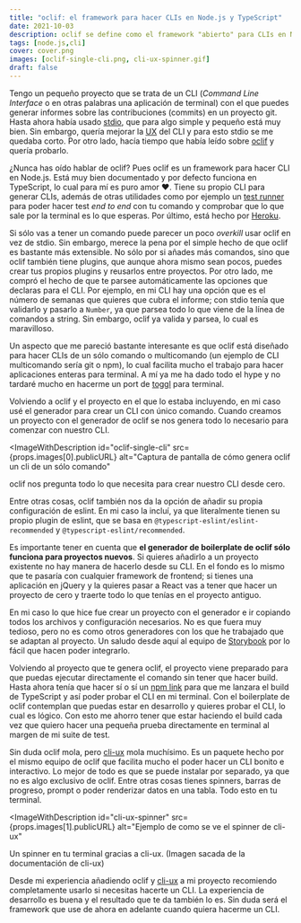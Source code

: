 ```yaml
---
title: "oclif: el framework para hacer CLIs en Node.js y TypeScript"
date: 2021-10-03
description: oclif se define como el framework "abierto" para CLIs en Node.js. Te cuento sus bondades y por qué deberías planteártelo para tu próximo CLI.
tags: [node.js,cli]
cover: cover.png
images: [oclif-single-cli.png, cli-ux-spinner.gif]
draft: false
---
```


Tengo un pequeño proyecto que se trata de un CLI (*Command Line Interface* o en otras palabras una aplicación de terminal) con el que puedes generar informes sobre las contribuciones (commits) en un proyecto git. Hasta ahora había usado [stdio](https://www.npmjs.com/package/stdio), que para algo simple y pequeño está muy bien. Sin embargo, quería mejorar la [UX](https://es.wikipedia.org/wiki/Experiencia_de_usuario) del CLI y para esto stdio se me quedaba corto. Por otro lado, hacía tiempo que había leído sobre [oclif](https://oclif.io) y quería probarlo.

¿Nunca has oído hablar de oclif? Pues oclif es un framework para hacer CLI en Node.js. Está muy bien documentado y por defecto funciona en TypeScript, lo cual para mí es puro amor ❤️. Tiene su propio CLI para generar CLIs, además de otras utilidades como por ejemplo un [test runner](https://github.com/oclif/example-multi-ts/blob/master/test/commands/hello.test.ts) para poder hacer test *end to end* con tu comando y comprobar que lo que sale por la terminal es lo que esperas. Por último, está hecho por [Heroku](https://blog.heroku.com/open-cli-framework).

Si sólo vas a tener un comando puede parecer un poco *overkill* usar oclif en vez de stdio. Sin embargo, merece la pena por el simple hecho de que oclif es bastante más extensible. No sólo por si añades más comandos, sino que oclif también tiene plugins, que aunque ahora mismo sean pocos, puedes crear tus propios plugins y reusarlos entre proyectos. Por otro lado, me compró el hecho de que te parsee automáticamente las opciones que declaras para el CLI. Por ejemplo, en mi CLI hay una opción que es el número de semanas que quieres que cubra el informe; con stdio tenía que validarlo y pasarlo a `Number`, ya que parsea todo lo que viene de la línea de comandos a string. Sin embargo, oclif ya valida y parsea, lo cual es maravilloso.

Un aspecto que me pareció bastante interesante es que oclif está diseñado para hacer CLIs de un sólo comando o multicomando (un ejemplo de CLI multicomando sería git o npm), lo cual facilita mucho el trabajo para hacer aplicaciones enteras para terminal. A mí ya me ha dado todo el hype y no tardaré mucho en hacerme un port de [toggl](https://toggl.com/track/) para terminal.

Volviendo a oclif y el proyecto en el que lo estaba incluyendo, en mi caso usé el generador para crear un CLI con único comando. Cuando creamos un proyecto con el generador de oclif se nos genera todo lo necesario para comenzar con nuestro CLI.

<ImageWithDescription
  id="oclif-single-cli"
  src={props.images[0].publicURL}
  alt="Captura de pantalla de cómo genera oclif un cli de un sólo comando"
>
  oclif nos pregunta todo lo que necesita para crear nuestro CLI desde cero.
</ImageWithDescription>

Entre otras cosas, oclif también nos da la opción de añadir su propia configuración de eslint. En mi caso la incluí, ya que literalmente tienen su propio plugin de eslint, que se basa en `@typescript-eslint/eslint-recommended` y `@typescript-eslint/recommended`.

Es importante tener en cuenta que **el generador de boilerplate de oclif sólo funciona para proyectos nuevos**. Si quieres añadirlo a un proyecto existente no hay manera de hacerlo desde su CLI. En el fondo es lo mismo que te pasaría con cualquier framework de frontend; si tienes una aplicación en jQuery y la quieres pasar a React vas a tener que hacer un proyecto de cero y traerte todo lo que tenías en el proyecto antiguo.

En mi caso lo que hice fue crear un proyecto con el generador e ir copiando todos los archivos y configuración necesarios. No es que fuera muy tedioso, pero no es como otros generadores con los que he trabajado que se adaptan al proyecto. Un saludo desde aquí al equipo de [Storybook](https://storybook.js.org) por lo fácil que hacen poder integrarlo.

Volviendo al proyecto que te genera oclif, el proyecto viene preparado para que puedas ejecutar directamente el comando sin tener que hacer build. Hasta ahora tenía que hacer sí o sí un [npm link](https://docs.npmjs.com/cli/v7/commands/npm-link) para que me lanzara el build de TypeScript y así poder probar el CLI en mi terminal. Con el boilerplate de oclif contemplan que puedas estar en desarrollo y quieres probar el CLI, lo cual es lógico. Con esto me ahorro tener que estar haciendo el build cada vez que quiero hacer una pequeña prueba directamente en terminal al margen de mi suite de test.

Sin duda oclif mola, pero [cli-ux](https://github.com/oclif/cli-ux) mola muchísimo. Es un paquete hecho por el mismo equipo de oclif que facilita mucho el poder hacer un CLI bonito e interactivo. Lo mejor de todo es que se puede instalar por separado, ya que no es algo exclusivo de oclif. Entre otras cosas tienes spinners, barras de progreso, prompt o poder renderizar datos en una tabla. Todo esto en tu terminal.

<ImageWithDescription
  id="cli-ux-spinner"
  src={props.images[1].publicURL}
  alt="Ejemplo de como se ve el spinner de cli-ux"
>
  Un spinner en tu terminal gracias a cli-ux. (Imagen sacada de la documentación de cli-ux)
</ImageWithDescription>

Desde mi experiencia añadiendo oclif y [cli-ux](https://github.com/oclif/cli-ux) a mi proyecto recomiendo completamente usarlo si necesitas hacerte un CLI. La experiencia de desarrollo es buena y el resultado que te da también lo es. Sin duda será el framework que use de ahora en adelante cuando quiera hacerme un CLI.
